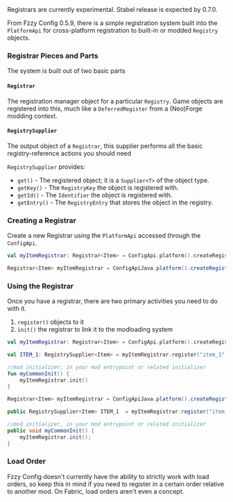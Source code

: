 <Callout variant="warning">
Registrars are currently experimental. Stabel release is expected by 0.7.0.
</Callout>

From Fzzy Config 0.5.9, there is a simple registration system built into the `PlatformApi` for cross-platform registration to built-in or modded `Registry` objects.

### Registrar Pieces and Parts
The system is built out of two basic parts

#### `Registrar`
The registration manager object for a particular `Registry`. Game objects are registered into this, much like a `DeferredRegister` from a (Neo)Forge modding context.

#### `RegistrySupplier`
The output object of a `Registrar`, this supplier performs all the basic registry-reference actions you should need

`RegistrySupplier` provides:
- `get()` - The registered object; it is a `Supplier<T>` of the object type.
- `getKey()` - The `RegistryKey` the object is registered with.
- `getId()` - The `Identifier` the object is registered with.
- `getEntry()` - The `RegistryEntry` that stores the object in the registry.

### Creating a Registrar
Create a new Registrar using the `PlatformApi` accessed through the `ConfigApi`.

<CodeTabs>

```kotlin !!tabs Kotlin !!tabs Kotlin
val myItemRegistrar: Registrar<Item> = ConfigApi.platform().createRegistrar(MOD_ID, Registries.ITEM)
```

```java !!tabs Java
Registrar<Item> myItemRegistrar = ConfigApiJava.platform().createRegistrar(MOD_ID, Registries.ITEM);
```

</CodeTabs>

### Using the Registrar
Once you have a registrar, there are two primary activities you need to do with it.
1. `register()` objects to it
2. `init()` the registrar to link it to the modloading system

<CodeTabs>

```kotlin !!tabs Kotlin !!tabs Kotlin
val myItemRegistrar: Registrar<Item> = ConfigApi.platform().createRegistrar(MOD_ID, Registries.ITEM)

val ITEM_1: RegistrySupplier<Item> = myItemRegistrar.register("item_1", Supplier { Item1() })

//mod initializer, in your mod entrypoint or related initializer
fun myCommonInit() {
    myItemRegistrar.init()
}
```

```java !!tabs Java
Registrar<Item> myItemRegistrar = ConfigApiJava.platform().createRegistrar(MOD_ID, Registries.ITEM);

public RegistrySupplier<Item> ITEM_1  = myItemRegistrar.register("item_1", () -> new Item1());

//mod initializer, in your mod entrypoint or related initializer
public void myCommonInit() {
    myItemRegistrar.init();
}
```

</CodeTabs>

### Load Order
Fzzy Config doesn't currently have the ability to strictly work with load orders, so keep this in mind if you need to register in a certain order relative to another mod. On Fabric, load orders aren't even a concept.